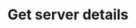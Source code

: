 ---
title: 'Get server details'
api: 'POST http://game.plutonode.com/api/client/servers/<server id>'
---